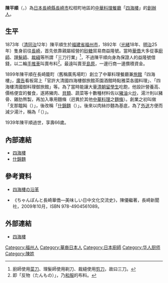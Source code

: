 '''陳平順'''（{{lang-ja|チェン・ピンシュン}}，{{bd|1873年||1939年|catIdx=C陳}}）為[[日本|日本]][[長崎縣|長崎縣]][[長崎市|長崎市]]松枝町地區的[[中華料理|中華料理]][[餐馆|餐廳]]「[[四海樓|四海樓]]」的[[創辦人|創辦人]]。

== 生平 ==
1873年（[[清朝|清]][[同治|同治]]12年）陳平順生於[[福建省|福建省]][[福州市|福州市]]，1892年（[[光緒|光緒]]18年、[[明治|明治]]25年）隻身前往[[長崎|長崎]]，首先依靠親屬經營的[[食糖|砂糖]]貿易商益隆號。當時[[海外華人|華僑]]大多從事[[廚師|廚師]]、[[理髮師|理髮師]]、[[裁縫|裁縫]]等所謂「三刀行業」<ref>廚師使用[[菜刀|菜刀]]、理髮師使用剃刀、裁縫使用[[剪刀|剪刀]]，故曰三刀。</ref>，不過陳平順向身為保證人的益隆號借錢，以二輪[[手推車|手推車]]叫賣布料<ref>即「反物（たんもの）」，乃[[和服|和服]]的布料。</ref>。最遠叫賣至[[島原市|島原]]，一邊行商一邊攢積資金。

1899年陳平順在長崎籠町（舊稱廣馬場町）創立了中華料理餐廳兼[[酒店|旅館]]「四海樓」，[[廣告|廣告]]看板寫上「官許大清國四海樓御旅館茶園酒館時點雅菜各國料理」、「四海樓清國御料理御旅館」等。為了當時能讓大量[[清朝|清朝]][[留學|留學生]]吃飽，他設計營養高、價格便宜的餐食，遂將豬肉、[[貝類|貝類]]、蔬菜等十數種材料佐以[[豬油|豬油]]火[[炒|炒]]，湯汁則以豬骨、雞肋熬製，再加入專用麵條（迥異於其他[[中國菜|中華料理]]之[[麵條|麵條]]）。創業之初叫做「支那饂飩（{{lang|ja|しなうどん}}）」，後改稱「[[什錦麵|什錦麵]]（{{lang|ja|ちゃんぽん}}）」。後來以肉絲炒麵為基底，為了[[外送|外送]]方便而減少湯汁，稱為「{{link-ja|炒烏龍|皿うどん}}（{{lang|ja|皿うどん}}）」。

1939年陳平順過世，享壽66歲。

== 內部連結 ==
* [[四海樓|四海樓]]
* [[什錦麵|什錦麵]]

== 參考資料 ==
* {{ja}}[https://web.archive.org/web/20151222203408/http://www.shikairou.com/1.htm 四海樓の沿革]
* 《ちゃんぽんと長崎華僑―美味しい日中文化交流史》，陳優繼著，長崎新聞社，2009年10月，ISBN 978-4904561089。
{{reflist}}

== 外部連結 ==
* {{ja}}[https://web.archive.org/web/20151229152325/http://www.shikairou.com/index.htm 四海樓]

{{DEFAULTSORT:C}}
[[Category:福州人|Category:福州人]]
[[Category:華裔日本人|Category:華裔日本人]]
[[Category:日本廚師|Category:日本廚師]]
[[Category:华人厨师|Category:华人厨师]]
[[Category:陳姓|Category:陳姓]]